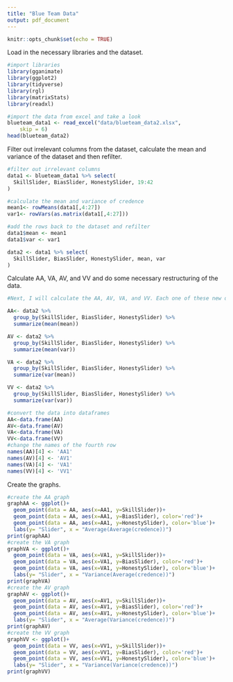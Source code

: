 ```yaml
---
title: "Blue Team Data"
output: pdf_document
---
```


```r
knitr::opts_chunk$set(echo = TRUE)
```
Load in the necessary libraries and the dataset.
```r
#import libraries
library(gganimate)
library(ggplot2)
library(tidyverse)
library(rgl)
library(matrixStats)
library(readxl)

#import the data from excel and take a look
blueteam_data1 <- read_excel("data/blueteam_data2.xlsx", 
    skip = 6)
head(blueteam_data2)
```
Filter out irrelevant columns from the dataset, calculate the mean and variance of the dataset and then refilter.
```r
#filter out irrelevant columns
data1 <- blueteam_data1 %>% select(
  SkillSlider, BiasSlider, HonestySlider, 19:42
)

#calculate the mean and variance of credence
mean1<- rowMeans(data1[,4:27])
var1<- rowVars(as.matrix(data1[,4:27]))

#add the rows back to the dataset and refilter
data1$mean <- mean1
data1$var <- var1

data2 <- data1 %>% select(
  SkillSlider, BiasSlider, HonestySlider, mean, var
)
```
Calculate AA, VA, AV, and VV and do some necessary restructuring of the data.
```r
#Next, I will calculate the AA, AV, VA, and VV. Each one of these new datasets will be a graph.

AA<- data2 %>% 
  group_by(SkillSlider, BiasSlider, HonestySlider) %>%
  summarize(mean(mean))

AV <- data2 %>% 
  group_by(SkillSlider, BiasSlider, HonestySlider) %>%
  summarize(mean(var))

VA <- data2 %>% 
  group_by(SkillSlider, BiasSlider, HonestySlider) %>%
  summarize(var(mean))

VV <- data2 %>% 
  group_by(SkillSlider, BiasSlider, HonestySlider) %>%
  summarize(var(var))

#convert the data into dataframes
AA<-data.frame(AA)
AV<-data.frame(AV)
VA<-data.frame(VA)
VV<-data.frame(VV)
#change the names of the fourth row
names(AA)[4] <- 'AA1'
names(AV)[4] <- 'AV1'
names(VA)[4] <- 'VA1'
names(VV)[4] <- 'VV1'
```
Create the graphs.
```r
#create the AA graph
graphAA <- ggplot()+
  geom_point(data = AA, aes(x=AA1, y=SkillSlider))+
  geom_point(data = AA, aes(x=AA1, y=BiasSlider), color='red')+
  geom_point(data = AA, aes(x=AA1, y=HonestySlider), color='blue')+
  labs(y= "Slider", x = "Average(Average(credence))")
print(graphAA)
#create the VA graph
graphVA <- ggplot()+
  geom_point(data = VA, aes(x=VA1, y=SkillSlider))+
  geom_point(data = VA, aes(x=VA1, y=BiasSlider), color='red')+
  geom_point(data = VA, aes(x=VA1, y=HonestySlider), color='blue')+
  labs(y= "Slider", x = "Variance(Average(credence))")
print(graphVA)
#create the AV graph
graphAV <- ggplot()+
  geom_point(data = AV, aes(x=AV1, y=SkillSlider))+
  geom_point(data = AV, aes(x=AV1, y=BiasSlider), color='red')+
  geom_point(data = AV, aes(x=AV1, y=HonestySlider), color='blue')+
  labs(y= "Slider", x = "Average(Variance(credence))")
print(graphAV)
#create the VV graph
graphVV <- ggplot()+
  geom_point(data = VV, aes(x=VV1, y=SkillSlider))+
  geom_point(data = VV, aes(x=VV1, y=BiasSlider), color='red')+
  geom_point(data = VV, aes(x=VV1, y=HonestySlider), color='blue')+
  labs(y= "Slider", x = "Variance(Variance(credence))")
print(graphVV)
```

